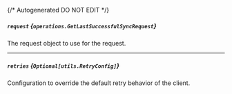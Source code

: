 {/* Autogenerated DO NOT EDIT  */}

##### `request` *{`operations.GetLastSuccessfulSyncRequest`}*
The request object to use for the request.

<Collapsible openLabel={Labels.showProperties} closeLabel={Labels.hideProperties}>
  <GetLastSuccessfulSyncRequest />
</Collapsible>

---
##### `retries` *{`Optional[utils.RetryConfig]`}*
Configuration to override the default retry behavior of the client.

<Collapsible openLabel={Labels.showProperties} closeLabel={Labels.hideProperties}>
  <Retryconfig />
</Collapsible>


